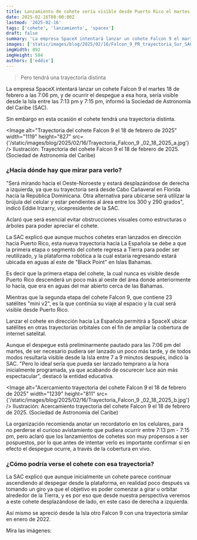 ```yaml
---
title: Lanzamiento de cohete sería visible desde Puerto Rico el martes 18 de febrero
date: 2025-02-16T08:00:00Z
lastmod: '2025-02-16'
tags: ['cohete', 'lanzamiento', 'spacex']
draft: false
summary: 'La empresa SpaceX intentará lanzar un cohete Falcon 9 el martes 18 de febrero a las 7:06 pm, y de ocurrir el despegue a esa hora, sería visible desde la Isla entre las 7:13 pm y 7:15 pm, informó la Sociedad de Astronomía del Caribe (SAC).'
images: ['static/images/blog/2025/02/16/Falcon_9_PR_trayectoria_Sur_SAC.jpg']
imgWidth: 892
imgHeight: 584
authors: ['eddie']
---
```


> Pero tendrá una trayectoria distinta

La empresa SpaceX intentará lanzar un cohete Falcon 9 el martes 18 de febrero a las 7:06 pm, y de ocurrir el despegue a esa hora, sería visible desde la Isla entre las 7:13 pm y 7:15 pm, informó la Sociedad de Astronomía del Caribe (SAC).

Sin embargo en esta ocasión el cohete tendrá una trayectoria distinta.

<Image
  alt="Trayectoria del cohete Falcon 9 el 18 de febrero de 2025"
  width="1119"
  height="827"
  src={'/static/images/blog/2025/02/16/Trayectoria_Falcon_9 _02_18_2025_a.jpg'}
/>
<ImageCaption>
  Ilustración: Trayectoria del cohete Falcon 9 el 18 de febrero de 2025. (Sociedad de Astronomía del
  Caribe)
</ImageCaption>

### ¿Hacia dónde hay que mirar para verlo?

"Será mirando hacia el Oeste-Noroeste y estará desplazándose de derecha a izquierda, ya que su trayectoria será desde Cabo Cañaveral en Florida hacia la República Dominicana. Otra alternativa para ubicarse será utilizar la brújula del celular y estar pendientes al área entre los 300 y 290 grados", indicó Eddie Irizarry, vicepresidente de la SAC.

Aclaró que será esencial evitar obstrucciones visuales como estructuras o árboles para poder apreciar el cohete.

La SAC explicó que aunque muchos cohetes eran lanzados en dirección hacia Puerto Rico, esta nueva trayectoria hacia La Española se debe a que la primera etapa o segmento del cohete regresa a Tierra para poder ser reutilizado, y la plataforma robótica a la cual estaría regresando estará ubicada en aguas al este de "Black Point" en Islas Bahamas.

Es decir que la primera etapa del cohete, la cual nunca es visible desde Puerto Rico descenderá un poco más al oeste del área donde anteriormente lo hacía, que era en aguas del mar abierto cerca de las Bahamas.

Mientras que la segunda etapa del cohete Falcon 9, que contiene 23 satélites "mini v2", es la que continúa su viaje al espacio y la cual será visible desde Puerto Rico.

Lanzar el cohete en dirección hacia La Española permitirá a SpaceX ubicar satélites en otras trayectorias orbitales con el fin de ampliar la cobertura de internet satelital.

Aunque el despegue está preliminarmente pautado para las 7:06 pm del martes, de ser necesario pudiera ser lanzado un poco más tarde, y de todos modos resultaría visible desde la Isla entre 7 a 9 minutos después, indicó la SAC. "Pero lo ideal sería que pueda ser lanzado temprano a la hora inicialmente programada, ya que acabando de oscurecer luce aún más espectacular", destacó la entidad educativa.

<Image
  alt="Acercamiento trayectoria del cohete Falcon 9 el 18 de febrero de 2025"
  width="1239"
  height="811"
  src={'/static/images/blog/2025/02/16/Trayectoria_Falcon_9 _02_18_2025_b.jpg'}
/>
<ImageCaption>
  Ilustración: Acercamiento trayectoria del cohete Falcon 9 el 18 de febrero de 2025. (Sociedad de
  Astronomía del Caribe)
</ImageCaption>

La organización recomienda anotar un recordatorio en los celulares, para no perderse el curioso avistamiento que pudiera ocurrir entre 7:13 pm - 7:15 pm, pero aclaró que los lanzamientos de cohetes son muy propensos a ser pospuestos, por lo que antes de intentar verlo es importante confirmar si en efecto el despegue ocurre, a través de la cobertura en vivo.

<ResponsiveReactPlayer url="https://www.youtube.com/watch?v=4LE4HC23Oi0" />

### ¿Cómo podría verse el cohete con esa trayectoria?

La SAC explicó que aunque inicialmente un cohete parece continuar ascendiendo al despegar desde la plataforma, en realidad poco después va tomando un giro ya que el objetivo es poder comenzar a girar u orbitar alrededor de la Tierra, y es por eso que desde nuestra perspectiva veremos a este cohete desplazándose de lado, en este caso de derecha a izquierda.

Así mismo se apreció desde la Isla otro Falcon 9 con una trayectoria similar en enero de 2022.

Mira las imágenes:

<ResponsiveReactPlayer url="https://www.youtube.com/watch?v=udZPq84qtpI" />
